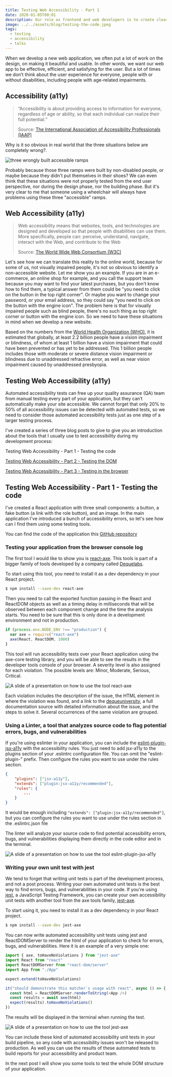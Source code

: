 ```yaml
---
title: Testing Web Accessibility - Part 1
date: 2020-01-05T00:01
description: Our role as frontend and web developers is to create clear interfaces to make people understand and care about data, independently of their disabilities or impairments.
image: ../../assets/blog/testing-the-code.jpeg
tags:
  - testing
  - accessibility
  - talks
---
```


When we develop a new web application, we often put a lot of work on the design, on making it beautiful and usable.
In other words, we want our web app to be effective, efficient, and satisfying for the user.
But a lot of times we don’t think about the user experience for everyone, people with or without disabilities, including people with age-related impairments.

## Accessibility (a11y)

> “Accessibility is about providing access to information for everyone, regardless of age or ability, so that each individual can realize their full potential.“
>
> Source: [The International Association of Accessibility Professionals (IAAP)](https://www.accessibilityassociation.org/content.asp?contentid=1)

Why is it so obvious in real world that the three situations below are completely wrong?.

![three wrongly built accessible ramps](../../assets/blog/wrong-a11y.jpeg)

Probably because those three ramps were built by non-disabled people, or maybe because they didn't put themselves in their shoes?
We can even think that these situations were not properly tested from the end user perspective, nor during the design phase, nor the building phase.
But it's very clear to me that someone using a wheelchair will always have problems using these three "accessible" ramps.

## Web Accessibility (a11y)

> Web accessibility means that websites, tools, and technologies are designed and developed so that people with disabilities can use them.
> More specifically, people can: perceive, understand, navigate, interact with the Web, and contribute to the Web
>
> Source: [The World Wide Web Consortium (W3C)](https://www.w3.org/WAI/fundamentals/accessibility-intro/)

Let's see how we can translate this reality to the online world, because for some of us, not visually impaired people, it's not so obvious to identify a non-accessible website.
Let me show you an example. If you are in an e-commerce, an online shop for example, and you call the support team because you may want to find your latest purchases,
but you don't know how to find them, a typical answer from them could be "you need to click on the button in the top right corner".
Or maybe you want to change your password, or your email address, so they could say "you need to click on the button with the engine icon".
The problem here is that for visually impaired people such as blind people, there's no such thing as top right corner or button with the engine icon.
So we need to have these situations in mind when we develop a new website.

Based on the numbers from the [World Health Organization (WHO)](https://www.who.int/news-room/fact-sheets/detail/blindness-and-visual-impairment), it is estimated that globally, at least 2.2 billion people have a vision impairment or blindness, of whom at least 1 billion have a vision impairment that could have been prevented or has yet to be addressed.
This 1 billion people includes those with moderate or severe distance vision impairment or blindness due to unaddressed refractive error, as well as near vision impairment caused by unaddressed presbyopia.

## Testing Web Accessibility (a11y)

Automated accessibility tests can free up your quality assurance (QA) team from manual testing every part of your application, but they can’t automatically make your site accessible.
We cannot forget that only 20% to 50% of all accessibility issues can be detected with automated tests, so we need to consider those automated accessibility tests just as one step of a larger testing process.

I've created a series of three blog posts to give to give you an introduction about the tools that I usually use to test accessibility during my development process:

Testing Web Accessibility - Part 1 - Testing the code

[Testing Web Accessibility - Part 2 - Testing the DOM](/testing-web-accessibility-part-2)

[Testing Web Accessibility - Part 3 - Testing in the browser](/testing-web-accessibility-part-3)

## Testing Web Accessibility - Part 1 - Testing the code

I've created a React application with three small components: a button, a fake button (a link with the role button), and an image.
In the main application I've introduced a bunch of accessibility errors, so let's see how can I find them using some testing tools.

You can find the code of the application this [GitHub repository](https://github.com/bolonio/testing-web-a11y)

### Testing your application from the browser console log

The first tool I would like to show you is [react-axe](https://github.com/dequelabs/react-axe). This tools is part of a bigger family of tools developed by a company called [Dequelabs](https://www.deque.com/axe/).

To start using this tool, you need to install it as a dev dependency in your React project.

```bash
$ npm install --save-dev react-axe
```

Then you need to call the exported function passing in the React and ReactDOM objects as well as a timing delay in milliseconds that will be observed between each component change and the time the analysis starts.
You need to be sure that this is only done in a development environment and not in production.

```js
if (process.env.NODE_ENV !== "production") {
  var axe = require("react-axe")
  axe(React, ReactDOM, 1000)
}
```

This tool will run accessibility tests over your React application using the axe-core testing library, and you will be able to see the results in the developer tools console of your browser.
A severity level is also assigned for each violation. The possible levels are: Minor, Moderate, Serious, Critical.

![A slide of a presentation on how to use the tool react-axe](../../assets/blog/react-axe.jpeg)

Each violation includes the description of the issue, the HTML element in where the violation was found, and a link to the [dequeuniversity](https://dequeuniversity.com/), a full documentation source with detailed information about the issue, and the steps to solve it.
Several occurrences of the same violation are grouped.

### Using a Linter, a tool that analyzes source code to flag potential errors, bugs, and vulnerabilities

If you're using eslinter in your application, you can include the [eslint-plugin-jsx-a11y](https://github.com/evcohen/eslint-plugin-jsx-a11y) with the accessibility rules.
You just need to add jsx-a11y to the plugins section of your .eslintrc configuration file. You can omit the "eslint-plugin-" prefix. Then configure the rules you want to use under the rules section.

```json
{
    "plugins": ["jsx-a11y"],
    "extends": ["plugin:jsx-a11y/recommended"],
    "rules": {
        ...
    }
}

```

It would be enough including `"extends": ["plugin:jsx-a11y/recommended"]`, but you can configure the rules you want to use under the rules section in the .eslintrc.json file

The linter will analyze your source code to find potential accessibility errors, bugs, and vulnerabilities displaying them directly in the code editor and in the terminal.

![A slide of a presentation on how to use the tool eslint-plugin-jsx-a11y](../../assets/blog/eslint-plugin-jsx-a11y.jpeg)

### Writing your own unit test with jest

We tend to forget that writing unit tests is part of the development process, and not a post process.
Writing your own automated unit tests is the best way to find errors, bugs, and vulnerabilities in your code.
If you're using [jest](https://jestjs.io/), a JavaScript Testing Framework, you can create your own accessibility unit tests with another tool from the axe tools family, [jest-axe](https://github.com/nickcolley/jest-axe).

To start using it, you need to install it as a dev dependency in your React project.

```bash
$ npm install --save-dev jest-axe
```

You can now write automated accessibility unit tests using jest and ReactDOMServer to render the html of your application to check for errors, bugs, and vulnerabilities.
Here it is an example of a very simple one:

```js
import { axe, toHaveNoViolations } from "jest-axe"
import React from "react"
import ReactDOMServer from "react-dom/server"
import App from "./App"

expect.extend(toHaveNoViolations)

it("should demonstrate this matcher`s usage with react", async () => {
  const html = ReactDOMServer.renderToString(<App />)
  const results = await axe(html)
  expect(results).toHaveNoViolations()
})
```

The results will be displayed in the terminal when running the test.

![A slide of a presentation on how to use the tool jest-axe](../../assets/blog/jest-axe.jpeg)

You can include these kind of automated accessibility unit tests in your build pipeline, so any code with accessibility issues won't be released to production.
As well you can use the results of these automated tests to build reports for your accessibility and product team.

In the next post I will show you some tools to test the whole DOM structure of your application.
